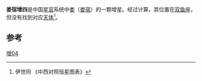 {{Starbox short |
| name=娄宿增四
| epoch=[[J2000.0|J2000.0]]
| constell=[[双鱼座|双鱼座]]
| 星官= [[娄_(星官)|娄]] （[[娄宿|娄宿]]）
| ra= 01<sup>h</sup> 42.2<sup>m</sup>
| dec=+22° 52' <ref name="yis" />
| spectral= 
| appmag_v= 6 <ref name="yix">《[[仪象考成|仪象考成]]》</ref>
| dist_ly=  ?
| dist_pc= ?
| names=  
}}
'''娄宿增四'''是中国[[星官|星官]]系统中[[娄_(星官)|娄]]（[[娄宿|娄宿]]）的一颗增星。经过计算，其位置在[[双鱼座|双鱼座]]，但没有找到对应[[天体|天体]]<ref name="yis">伊世同 《中西对照恒星图表》</ref>。

==参考==
{{reflist}}
{{星官|娄宿|3|15}}
[[分类:娄_(星官)|增04]]